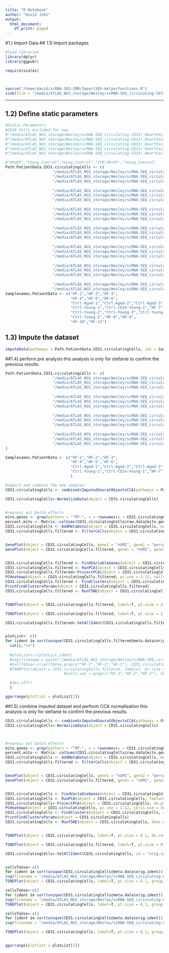 ```yaml
---
title: "R Notebook"
author: "David John"
output:
  html_document:
    df_print: paged
---
```


#1.) Import Data
## 1.1) Import packages
```r
#load libraries
library(dplyr)
library(ggpubr)

require(scales)



source("/home/david/scRNA-SEQ-ZMM/Import10X-HelperFunctions.R")
sink(file = "/media/ATLAS_NGS_storage/Wesley/scRNA-SEQ_circulating-CD31+_HeartFailure_Healthy_Run2/Wesley-PatientData-circulatingCells.rmd.log", append = TRUE, split = TRUE)
```
---

## 1.2) Define static parameters
```r
#Static Parameters 
#CD34 Cells excluded for now
#"/media/ATLAS_NGS_storage/Wesley/scRNA-SEQ_circulating-CD31+_HeartFailure_Healthy_Run2/103588-001-010",
#"/media/ATLAS_NGS_storage/Wesley/scRNA-SEQ_circulating-CD31+_HeartFailure_Healthy_Run2/103588-001-011",
#"/media/ATLAS_NGS_storage/Wesley/scRNA-SEQ_circulating-CD31+_HeartFailure_Healthy_Run2/103588-001-014",
#"/media/ATLAS_NGS_storage/Wesley/scRNA-SEQ_circulating-CD31+_HeartFailure_Healthy_Run2/103588-001-016",
#"/media/ATLAS_NGS_storage/Wesley/scRNA-SEQ_circulating-CD31+_HeartFailure_Healthy_Run2/103588-001-017",

#"HFpEF","Young_Control",Young_Control","ICM_HFrEF","Young_Control"
Path.PatientData.CD31.circulatingCells <- c(
                     "/media/ATLAS_NGS_storage/Wesley/scRNA-SEQ_circulating-CD31+_HeartFailure_Healthy_Run2/103588-001-001/outs/filtered_feature_bc_matrix/",
                     "/media/ATLAS_NGS_storage/Wesley/scRNA-SEQ_circulating-CD31+_HeartFailure_Healthy_Run2/103588-001-002/outs/filtered_feature_bc_matrix/",
                     "/media/ATLAS_NGS_storage/Wesley/scRNA-SEQ_circulating-CD31+_HeartFailure_Healthy_Run2/103588-001-003/outs/filtered_feature_bc_matrix/",
                     
                     "/media/ATLAS_NGS_storage/Wesley/scRNA-SEQ_circulating-CD31+_HeartFailure_Healthy_Run2/103588-001-004/outs/filtered_feature_bc_matrix/",
                     "/media/ATLAS_NGS_storage/Wesley/scRNA-SEQ_circulating-CD31+_HeartFailure_Healthy_Run2/103588-001-005/outs/filtered_feature_bc_matrix/",
                     "/media/ATLAS_NGS_storage/Wesley/scRNA-SEQ_circulating-CD31+_HeartFailure_Healthy_Run2/103588-001-006/outs/filtered_feature_bc_matrix/",
                     
                     "/media/ATLAS_NGS_storage/Wesley/scRNA-SEQ_circulating-CD31+_HeartFailure_Healthy_Run2/103588-001-007/outs/filtered_feature_bc_matrix/",
                     "/media/ATLAS_NGS_storage/Wesley/scRNA-SEQ_circulating-CD31+_HeartFailure_Healthy_Run2/103588-001-008/outs/filtered_feature_bc_matrix/",
                     "/media/ATLAS_NGS_storage/Wesley/scRNA-SEQ_circulating-CD31+_HeartFailure_Healthy_Run2/103588-001-009/outs/filtered_feature_bc_matrix/",
                     
                     "/media/ATLAS_NGS_storage/Wesley/scRNA-SEQ_circulating-CD31+_HeartFailure_Healthy_Run2/103588-001-012/outs/filtered_feature_bc_matrix/",
                     "/media/ATLAS_NGS_storage/Wesley/scRNA-SEQ_circulating-CD31+_HeartFailure_Healthy_Run2/103588-001-013/outs/filtered_feature_bc_matrix/",
                     "/media/ATLAS_NGS_storage/Wesley/scRNA-SEQ_circulating-CD31+_HeartFailure_Healthy_Run2/103588-001-015/outs/filtered_feature_bc_matrix/",
                     
                     "/media/ATLAS_NGS_storage/Wesley/scRNA-SEQ_circulating-CD31+_HeartFailure_Healthy/103305-001-001/outs/filtered_feature_bc_matrix/",
                     "/media/ATLAS_NGS_storage/Wesley/scRNA-SEQ_circulating-CD31+_HeartFailure_Healthy/103305-001-002/outs/filtered_feature_bc_matrix/",
                     "/media/ATLAS_NGS_storage/Wesley/scRNA-SEQ_circulating-CD31+_HeartFailure_Healthy/103305-001-003/outs/filtered_feature_bc_matrix/",
                     
                     "/media/ATLAS_NGS_storage/Wesley/scRNA-SEQ_circulating-CD31+_HeartFailure_Healthy/103305-001-004/outs/filtered_feature_bc_matrix/",
                     "/media/ATLAS_NGS_storage/Wesley/scRNA-SEQ_circulating-CD31+_HeartFailure_Healthy/103305-001-005/outs/filtered_feature_bc_matrix/",
                     "/media/ATLAS_NGS_storage/Wesley/scRNA-SEQ_circulating-CD31+_HeartFailure_Healthy/103305-001-006/outs/filtered_feature_bc_matrix/",
                     
                     "/media/ATLAS_NGS_storage/Wesley/scRNA-SEQ_circulating-CD31+_HeartFailure_Healthy/103305-001-007/outs/filtered_feature_bc_matrix/",
                     "/media/ATLAS_NGS_storage/Wesley/scRNA-SEQ_circulating-CD31+_HeartFailure_Healthy/103305-001-008/outs/filtered_feature_bc_matrix/")
Samplenames.PatientData <- c("HF-1","HF-2","HF-3",
                             "HF-4","HF-5","HF-6",
                             "Ctrl-Aged-1","Ctrl-Aged-2","Ctrl-Aged-3",
                             "Ctrl-Young-1","Ctrl-CD14-Young-1","HF-7",
                             "Ctrl-Young-2","Ctrl-Young-3","Ctrl-Young-4",
                             "Ctrl-Young-5","HF-8","HF-9",
                             "HF-10","HF-11")
```

## 1.3) Impute the dataset
```r
imputeData(pathways = Path.PatientData.CD31.circulatingCells, ids = Samplenames.PatientData, cluster = 20, ncores = 20)
```


##1.4) perform pre analysis
this analysis is only for stefanie to confirm the previous results. 
```r
Path.PatientData.CD31.circulatingCells <- c(
                     "/media/ATLAS_NGS_storage/Wesley/scRNA-SEQ_circulating-CD31+_HeartFailure_Healthy_Run2/103588-001-001/outs/filtered_feature_bc_matrix/",
                     "/media/ATLAS_NGS_storage/Wesley/scRNA-SEQ_circulating-CD31+_HeartFailure_Healthy_Run2/103588-001-002/outs/filtered_feature_bc_matrix/",
                     "/media/ATLAS_NGS_storage/Wesley/scRNA-SEQ_circulating-CD31+_HeartFailure_Healthy_Run2/103588-001-003/outs/filtered_feature_bc_matrix/",
                     
                     "/media/ATLAS_NGS_storage/Wesley/scRNA-SEQ_circulating-CD31+_HeartFailure_Healthy_Run2/103588-001-004/outs/filtered_feature_bc_matrix/",
                     "/media/ATLAS_NGS_storage/Wesley/scRNA-SEQ_circulating-CD31+_HeartFailure_Healthy_Run2/103588-001-005/outs/filtered_feature_bc_matrix/",
                     "/media/ATLAS_NGS_storage/Wesley/scRNA-SEQ_circulating-CD31+_HeartFailure_Healthy_Run2/103588-001-006/outs/filtered_feature_bc_matrix/",
                     
                     "/media/ATLAS_NGS_storage/Wesley/scRNA-SEQ_circulating-CD31+_HeartFailure_Healthy_Run2/103588-001-007/outs/filtered_feature_bc_matrix/",
                     "/media/ATLAS_NGS_storage/Wesley/scRNA-SEQ_circulating-CD31+_HeartFailure_Healthy_Run2/103588-001-008/outs/filtered_feature_bc_matrix/",
                     "/media/ATLAS_NGS_storage/Wesley/scRNA-SEQ_circulating-CD31+_HeartFailure_Healthy_Run2/103588-001-009/outs/filtered_feature_bc_matrix/",
                     
                     "/media/ATLAS_NGS_storage/Wesley/scRNA-SEQ_circulating-CD31+_HeartFailure_Healthy_Run2/103588-001-012/outs/filtered_feature_bc_matrix/",
                     "/media/ATLAS_NGS_storage/Wesley/scRNA-SEQ_circulating-CD31+_HeartFailure_Healthy_Run2/103588-001-013/outs/filtered_feature_bc_matrix/",
                     "/media/ATLAS_NGS_storage/Wesley/scRNA-SEQ_circulating-CD31+_HeartFailure_Healthy_Run2/103588-001-015/outs/filtered_feature_bc_matrix/"
)

Samplenames.PatientData <- c("HF-1","HF-2","HF-3",
                             "HF-4","HF-5","HF-6",
                             "Ctrl-Aged-1","Ctrl-Aged-2","Ctrl-Aged-3",
                             "Ctrl-Young-1","Ctrl-CD14-Young-1","HF-7"
                             )

#import and combine the new samples
CD31.circulatingCells <- combineScImputedSeuratObjectsCCA(pathways = Path.PatientData.CD31.circulatingCells, ids = Samplenames.PatientData)

CD31.circulatingCells<-NormalizeData(object = CD31.circulatingCells)


#regress out batch effects 
mito.genes <- grep(pattern = "^MT-", x = rownames(x = CD31.circulatingCells@data), value = TRUE)
percent.mito <- Matrix::colSums(CD31.circulatingCells@raw.data[mito.genes, ])/Matrix::colSums(CD31.circulatingCells@raw.data)
CD31.circulatingCells <- AddMetaData(object = CD31.circulatingCells, metadata = percent.mito, col.name = "percent.mito");rm(mito.genes, percent.mito)
CD31.circulatingCells.filtered <- FilterCells(object = CD31.circulatingCells, subset.names = c("nGene", "percent.mito"), low.thresholds = c(1000, -Inf), high.thresholds = c(Inf, 0.1))


GenePlot(object = CD31.circulatingCells, gene1 = "nUMI", gene2 = "percent.mito")
GenePlot(object = CD31.circulatingCells.filtered, gene1 = "nUMI", gene2 = "percent.mito")


CD31.circulatingCells.filtered <- FindVariableGenes(object = CD31.circulatingCells.filtered)
CD31.circulatingCells.filtered <- RunPCA(object = CD31.circulatingCells.filtered, features = VariableFeatures(object = CD31.circulatingCells.filtered), verbose = TRUE)
CD31.circulatingCells.filtered<-ProjectPCA(object = CD31.circulatingCells.filtered, do.print = FALSE)
PCHeatmap(object = CD31.circulatingCells.filtered, pc.use = 1:12, cells.use = 500, do.balanced = TRUE, label.columns = FALSE, use.full = FALSE)
CD31.circulatingCells.filtered <- FindClusters(object = CD31.circulatingCells.filtered, reduction.type = "pca", dims.use = 1:5, resolution = 0.6, print.output = 0, save.SNN = TRUE)
PrintFindClustersParams(object = CD31.circulatingCells.filtered)
CD31.circulatingCells.filtered <- RunTSNE(object = CD31.circulatingCells.filtered, dims.use = 1:5, do.fast = TRUE)


TSNEPlot(object = CD31.circulatingCells.filtered, label=T, pt.size = 2.1, do.return=TRUE)

TSNEPlot(object = CD31.circulatingCells.filtered, label=T, pt.size = 2.1, group_by = "orig.ident", do.label = T)

CD31.circulatingCells.filtered<-SetAllIdent(CD31.circulatingCells.filtered, id = "orig.ident")


plotList<- c()
for (ident in sort(unique(CD31.circulatingCells.filtered@meta.data$orig.ident))[1:4]) {
  cat(i,"\n")
  
  #plotList<-c(plotList,ident)
  #svg(filename = paste("/media/ATLAS_NGS_storage/Wesley/scRNA-SEQ_circulating-CD31+_HeartFailure_Healthy_Run2/TNSE",ident,".svg",sep = "-"))
  #cellToUse<-c(cellToUse,grep(c("HF-1","HF-2","HF-3"), CD31.circulatingCells.filtered@cell.names, value = TRUE))
  #TSNEPlot(object = CD31.circulatingCells.filtered, label=T, pt.size = 0.1, group_by = "orig.ident", do.label = T, label.size = 5, 
                          #cells.use = grep(c("HF-1","HF-2","HF-3"), CD31.circulatingCells.filtered@cell.names, value = TRUE))

  #dev.off()
  }

ggarrange(plotlist = plotList[1])

```


##1.5) combine imputed dataset and perform CCA normalisation
this analysis is only for stefanie to confirm the previous results. 
```r
CD31.circulatingCells <- combineScImputedSeuratObjectsCCA(pathways = Path.PatientData.CD31.circulatingCells, ids = Samplenames.PatientData)
CD31.circulatingCells<-NormalizeData(object = CD31.circulatingCells)



#regress out batch effects 
mito.genes <- grep(pattern = "^MT-", x = rownames(x = CD31.circulatingCells@data), value = TRUE)
percent.mito <- Matrix::colSums(CD31.circulatingCells@raw.data[mito.genes, ])/Matrix::colSums(CD31.circulatingCells@raw.data)
CD31.circulatingCells <- AddMetaData(object = CD31.circulatingCells, metadata = percent.mito, col.name = "percent.mito");rm(mito.genes, percent.mito)
CD31.circulatingCells.filtered <- FilterCells(object = CD31.circulatingCells, subset.names = c("nGene", "percent.mito"), low.thresholds = c(1000, -Inf), high.thresholds = c(Inf, 0.1))


GenePlot(object = CD31.circulatingCells, gene1 = "nUMI", gene2 = "percent.mito")
GenePlot(object = CD31.circulatingCells.filtered, gene1 = "nUMI", gene2 = "percent.mito")


CD31.circulatingCells <- FindVariableGenes(object = CD31.circulatingCells)
CD31.circulatingCells <- RunPCA(object = CD31.circulatingCells, features = VariableFeatures(object = CD31.circulatingCells), verbose = TRUE)
CD31.circulatingCells<-ProjectPCA(object = CD31.circulatingCells, do.print = FALSE)
PCHeatmap(object = CD31.circulatingCells, pc.use = 1:12, cells.use = 500, do.balanced = TRUE, label.columns = FALSE, use.full = FALSE)
CD31.circulatingCells <- FindClusters(object = CD31.circulatingCells, reduction.type = "pca", dims.use = 1:5, resolution = 0.6, print.output = 0, save.SNN = TRUE)
PrintFindClustersParams(object = CD31.circulatingCells)
CD31.circulatingCells <- RunTSNE(object = CD31.circulatingCells, dims.use = 1:5, do.fast = TRUE)


TSNEPlot(object = CD31.circulatingCells, label=T, pt.size = 0.1, do.return=TRUE)

TSNEPlot(object = CD31.circulatingCells.filtered, label=T, pt.size = 0.1, group_by = "orig.ident", do.label = T)

CD31.circulatingCells<-SetAllIdent(CD31.circulatingCells, id = "orig.ident")


cellsToUse<-c()
for (ident in sort(unique(CD31.circulatingCells@meta.data$orig.ident))[c(1,2,3)]) {cellsToUse<-c(cellsToUse,grep(ident, CD31.circulatingCells@cell.names, value = TRUE))}
svg(filename = "/media/ATLAS_NGS_storage/Wesley/scRNA-SEQ_circulating-CD31+_HeartFailure_Healthy_Run2/TSNE-CTRL-AGED.svg")
TSNEPlot(object = CD31.circulatingCells, label=T, pt.size = 0.1, group_by = "orig.ident", label.size = 5, cells.use = cellsToUse);dev.off()

cellsToUse<-c()
for (ident in sort(unique(CD31.circulatingCells@meta.data$orig.ident))[c(5,6,7,8,9)]) {cellsToUse<-c(cellsToUse,grep(ident, CD31.circulatingCells@cell.names, value = TRUE))}
svg(filename = "/media/ATLAS_NGS_storage/Wesley/scRNA-SEQ_circulating-CD31+_HeartFailure_Healthy_Run2/TSNE-CTRL-YOUNG.svg")
TSNEPlot(object = CD31.circulatingCells, label=T, pt.size = 0.1, group_by = "orig.ident", label.size = 5, cells.use = cellsToUse);dev.off()

cellsToUse<-c()
for (ident in sort(unique(CD31.circulatingCells@meta.data$orig.ident))[c(10,11,12,13,14,15,16,17,18,19,20)]) {cellsToUse<-c(cellsToUse,grep(ident, CD31.circulatingCells@cell.names, value = TRUE))}
svg(filename = "/media/ATLAS_NGS_storage/Wesley/scRNA-SEQ_circulating-CD31+_HeartFailure_Healthy_Run2/TSNE-HF.svg")

TSNEPlot(object = CD31.circulatingCells, label=T, pt.size = 0.1, group_by = "orig.ident", label.size = 5, cells.use = cellsToUse);dev.off()


ggarrange(plotlist = plotList[1])


```

